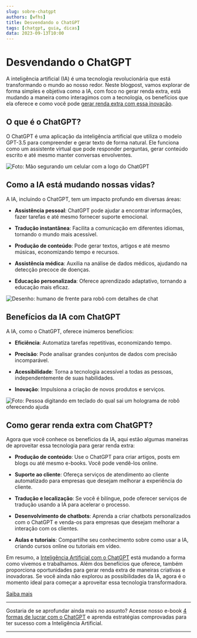 ```yaml
---
slug: sobre-chatgpt
authors: [wfhs]
title: Desvendando o ChatGPT
tags: [chatgpt, guia, dicas]
data: 2023-09-13T10:00
---
```


# Desvendando o ChatGPT

A inteligência artificial (IA) é uma tecnologia revolucionária que está transformando o mundo ao nosso redor. Neste blogpost, vamos explorar de forma simples e objetiva como a IA, com foco no gerar renda extra, está mudando a maneira como interagimos com a tecnologia, os benefícios que ela oferece e como você pode [gerar renda extra com essa inovação](https://pay.kiwify.com.br/loZ8DoC).

## O que é o ChatGPT?

O ChatGPT é uma aplicação da inteligência artificial que utiliza o modelo GPT-3.5 para compreender e gerar texto de forma natural. Ele funciona como um assistente virtual que pode responder perguntas, gerar conteúdo escrito e até mesmo manter conversas envolventes.

![Foto: Mão segurando um celular com a logo do ChatGPT](./img/chatgpt.jpg#rounded)

## Como a IA está mudando nossas vidas?

A IA, incluindo o ChatGPT, tem um impacto profundo em diversas áreas:

- **Assistência pessoal**: ChatGPT pode ajudar a encontrar informações, fazer tarefas e até mesmo fornecer suporte emocional.

- **Tradução instantânea**: Facilita a comunicação em diferentes idiomas, tornando o mundo mais acessível.

- **Produção de conteúdo**: Pode gerar textos, artigos e até mesmo músicas, economizando tempo e recursos.

- **Assistência médica**: Auxilia na análise de dados médicos, ajudando na detecção precoce de doenças.

- **Educação personalizada**: Oferece aprendizado adaptativo, tornando a educação mais eficaz.


![Desenho: humano de frente para robô com detalhes de chat](./img/chatgpt1.jpg#rounded)

## Benefícios da IA com ChatGPT

A IA, como o ChatGPT, oferece inúmeros benefícios:

- **Eficiência**: Automatiza tarefas repetitivas, economizando tempo.

- **Precisão**: Pode analisar grandes conjuntos de dados com precisão incomparável.

- **Acessibilidade**: Torna a tecnologia acessível a todas as pessoas, independentemente de suas habilidades.

- **Inovação**: Impulsiona a criação de novos produtos e serviços.

![Foto: Pessoa digitando em teclado do qual sai um holograma de robô oferecendo ajuda](./img/chatgpt2.jpg#rounded)

## Como gerar renda extra com ChatGPT?

Agora que você conhece os benefícios da IA, aqui estão algumas maneiras de aproveitar essa tecnologia para gerar renda extra:

- **Produção de conteúdo**: Use o ChatGPT para criar artigos, posts em blogs ou até mesmo e-books. Você pode vendê-los online.

- **Suporte ao cliente**: Ofereça serviços de atendimento ao cliente automatizado para empresas que desejam melhorar a experiência do cliente.

- **Tradução e localização**: Se você é bilíngue, pode oferecer serviços de tradução usando a IA para acelerar o processo.

- **Desenvolvimento de chatbots**: Aprenda a criar chatbots personalizados com o ChatGPT e venda-os para empresas que desejam melhorar a interação com os clientes.

- **Aulas e tutoriais**: Compartilhe seu conhecimento sobre como usar a IA, criando cursos online ou tutoriais em vídeo.

Em resumo, a [Inteligência Artificial com o ChatGPT](https://pay.kiwify.com.br/loZ8DoC) está mudando a forma como vivemos e trabalhamos. Além dos benefícios que oferece, também proporciona oportunidades para gerar renda extra de maneiras criativas e inovadoras. Se você ainda não explorou as possibilidades da IA, agora é o momento ideal para começar a aproveitar essa tecnologia transformadora.

[<Link className="button button--primary button--lg"> Saiba mais</Link>](https://pay.kiwify.com.br/loZ8DoC)

<hr/>
Gostaria de se aprofundar ainda mais no assunto? Acesse nosso e-book <a href="https://pay.kiwify.com.br/loZ8DoC">4 formas de lucrar com o ChatGPT</a> e aprenda estratégias comprovadas para ter sucesso com a Inteligência Artificial.
<hr/>
